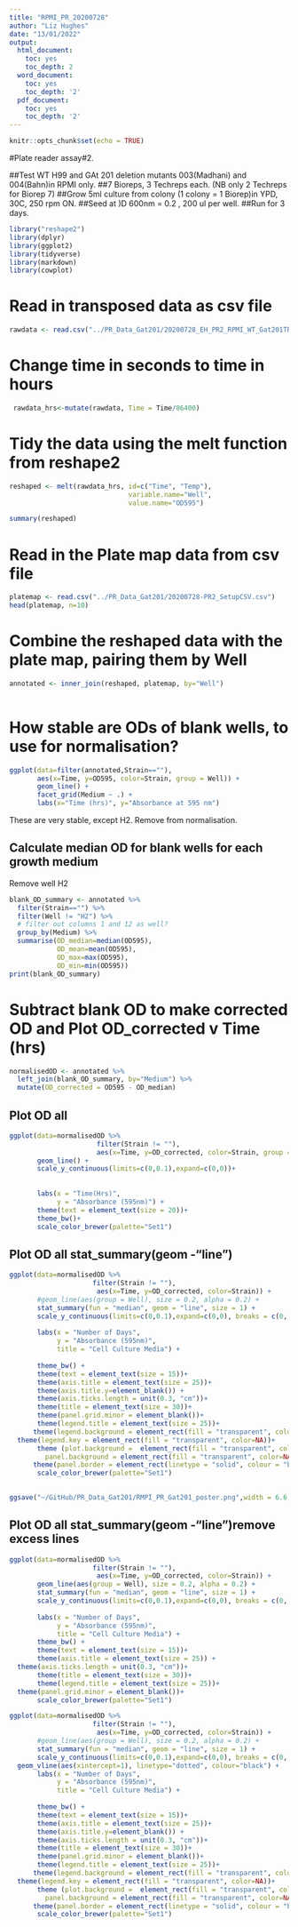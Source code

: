 ```yaml
---
title: "RPMI_PR_20200728"
author: "Liz Hughes"
date: "13/01/2022"
output:
  html_document:
    toc: yes
    toc_depth: 2
  word_document:
    toc: yes
    toc_depth: '2'
  pdf_document:
    toc: yes
    toc_depth: '2'
---
```


```r
knitr::opts_chunk$set(echo = TRUE)

```

#Plate reader assay#2.

##Test WT H99 and GAt 201 deletion mutants 003(Madhani) and 004(Bahn)in RPMI only.
##7 Bioreps, 3 Techreps each. (NB only 2 Techreps for Biorep 7)
##Grow 5ml culture from colony (1 colony = 1 Biorep)in YPD, 30C, 250 rpm ON.
##Seed at )D 600nm = 0.2 , 200 ul per well.
##Run for 3 days.
```r
library("reshape2")
library(dplyr)
library(ggplot2)
library(tidyverse)
library(markdown)
library(cowplot)
```



# Read in transposed data as csv file

```r
rawdata <- read.csv("../PR_Data_Gat201/20200728_EH_PR2_RPMI_WT_Gat201TRSP.csv")

```

# Change time in seconds to time in hours

```r
 rawdata_hrs<-mutate(rawdata, Time = Time/86400)

```

# Tidy the data using the melt function from reshape2

```r
reshaped <- melt(rawdata_hrs, id=c("Time", "Temp"), 
                              variable.name="Well",
                              value.name="OD595")

summary(reshaped)
```

# Read in the Plate map data from csv file

```r

platemap <- read.csv("../PR_Data_Gat201/20200728-PR2_SetupCSV.csv")
head(platemap, n=10)


```

# Combine the reshaped data with the plate map, pairing them by Well

```r
annotated <- inner_join(reshaped, platemap, by="Well")
 
```

# How stable are ODs of blank wells, to use for normalisation?

```r
ggplot(data=filter(annotated,Strain==""), 
       aes(x=Time, y=OD595, color=Strain, group = Well)) + 
       geom_line() + 
       facet_grid(Medium ~ .) +
       labs(x="Time (hrs)", y="Absorbance at 595 nm")
```
These are very stable, except H2. Remove from normalisation.

## Calculate median OD for blank wells for each growth medium
Remove well H2
```r
blank_OD_summary <- annotated %>%
  filter(Strain=="") %>%
  filter(Well != "H2") %>%
  # filter out columns 1 and 12 as well?
  group_by(Medium) %>%
  summarise(OD_median=median(OD595),
            OD_mean=mean(OD595),
            OD_max=max(OD595),
            OD_min=min(OD595))
print(blank_OD_summary)
```

# Subtract blank OD to make corrected OD and Plot OD_corrected v Time (hrs)

```r
normalisedOD <- annotated %>%
  left_join(blank_OD_summary, by="Medium") %>%
  mutate(OD_corrected = OD595 - OD_median)

```

## Plot OD all 

```r
ggplot(data=normalisedOD %>%
                      filter(Strain != ""), 
                      aes(x=Time, y=OD_corrected, color=Strain, group = Well)) + 
       geom_line() + 
       scale_y_continuous(limits=c(0,0.1),expand=c(0,0))+
       
  
       labs(x = "Time(Hrs)",
            y = "Absorbance (595nm)") +
       theme(text = element_text(size = 20))+
       theme_bw()+
       scale_color_brewer(palette="Set1")
```


## Plot OD all stat_summary(geom -"line")

```r
ggplot(data=normalisedOD %>%
                     filter(Strain != ""), 
                      aes(x=Time, y=OD_corrected, color=Strain)) + 
       #geom_line(aes(group = Well), size = 0.2, alpha = 0.2) + 
       stat_summary(fun = "median", geom = "line", size = 1) +
       scale_y_continuous(limits=c(0,0.1),expand=c(0,0), breaks = c(0, 0.05, 0.1)) +
  
       labs(x = "Number of Days",
            y = "Absorbance (595nm)",
            title = "Cell Culture Media") +
           
       theme_bw() +
       theme(text = element_text(size = 15))+
       theme(axis.title = element_text(size = 25))+
       theme(axis.title.y=element_blank()) +
       theme(axis.ticks.length = unit(0.3, "cm"))+
       theme(title = element_text(size = 30))+
       theme(panel.grid.minor = element_blank())+
       theme(legend.title = element_text(size = 25))+
      theme(legend.background = element_rect(fill = "transparent", color=NA))+
  theme(legend.key = element_rect(fill = "transparent", color=NA))+
       theme (plot.background =  element_rect(fill = "transparent", color=NA), 
         panel.background = element_rect(fill = "transparent", color=NA),)+
      theme(panel.border = element_rect(linetype = "solid", colour = "black", size = 2))+
       scale_color_brewer(palette="Set1")
       
```


```r
ggsave("~/GitHub/PR_Data_Gat201/RMPI_PR_Gat201_poster.png",width = 6.6,height=5)
```


## Plot OD all stat_summary(geom -"line")remove excess lines

```r
ggplot(data=normalisedOD %>%
                     filter(Strain != ""), 
                      aes(x=Time, y=OD_corrected, color=Strain)) + 
       geom_line(aes(group = Well), size = 0.2, alpha = 0.2) + 
       stat_summary(fun = "median", geom = "line", size = 1) +
       scale_y_continuous(limits=c(0,0.1),expand=c(0,0), breaks = c(0, 0.05, 0.1)) +
  
       labs(x = "Number of Days",
            y = "Absorbance (595nm)",
            title = "Cell Culture Media") +
       theme_bw() +
       theme(text = element_text(size = 15))+
       theme(axis.title = element_text(size = 25)) +
  theme(axis.ticks.length = unit(0.3, "cm"))+
       theme(title = element_text(size = 30))+
       theme(legend.title = element_text(size = 25))+
  theme(panel.grid.minor = element_blank())+
       scale_color_brewer(palette="Set1")
```

```r
ggplot(data=normalisedOD %>%
                     filter(Strain != ""), 
                      aes(x=Time, y=OD_corrected, color=Strain)) + 
       #geom_line(aes(group = Well), size = 0.2, alpha = 0.2) + 
       stat_summary(fun = "median", geom = "line", size = 1) +
       scale_y_continuous(limits=c(0,0.1),expand=c(0,0), breaks = c(0, 0.05, 0.1)) +
  geom_vline(aes(xintercept=1), linetype="dotted", colour="black") +
       labs(x = "Number of Days",
            y = "Absorbance (595nm)",
            title = "Cell Culture Media") +
           
       theme_bw() +
       theme(text = element_text(size = 15))+
       theme(axis.title = element_text(size = 25))+
       theme(axis.title.y=element_blank()) +
       theme(axis.ticks.length = unit(0.3, "cm"))+
       theme(title = element_text(size = 30))+
       theme(panel.grid.minor = element_blank())+
       theme(legend.title = element_text(size = 25))+
      theme(legend.background = element_rect(fill = "transparent", color=NA))+
  theme(legend.key = element_rect(fill = "transparent", color=NA))+
       theme (plot.background =  element_rect(fill = "transparent", color=NA), 
         panel.background = element_rect(fill = "transparent", color=NA),)+
      theme(panel.border = element_rect(linetype = "solid", colour = "black", size = 2))+
       scale_color_brewer(palette="Set1")
       
```